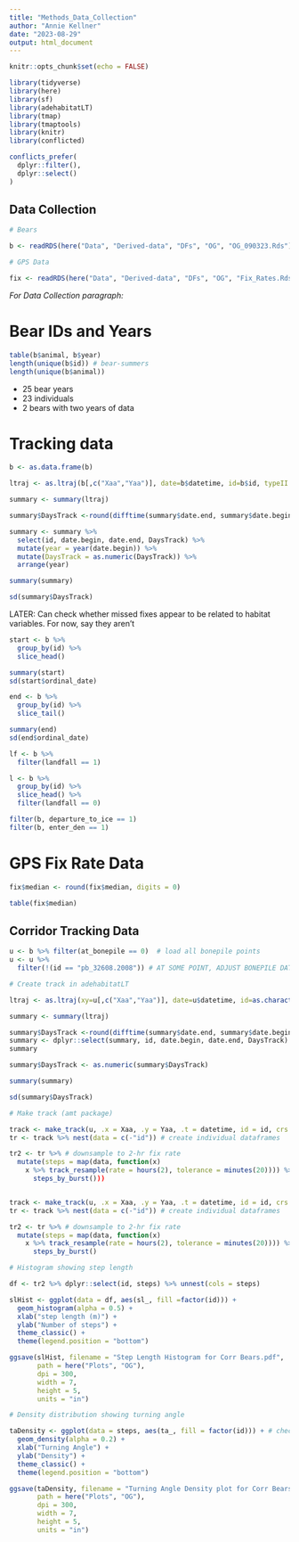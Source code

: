 ```yaml
---
title: "Methods_Data_Collection"
author: "Annie Kellner"
date: "2023-08-29"
output: html_document
---
```


```r
knitr::opts_chunk$set(echo = FALSE)
```

```r

library(tidyverse)
library(here)
library(sf)
library(adehabitatLT)
library(tmap)
library(tmaptools)
library(knitr)
library(conflicted)

conflicts_prefer(
  dplyr::filter(),
  dplyr::select()
)
```
## Data Collection

```r

# Bears

b <- readRDS(here("Data", "Derived-data", "DFs", "OG", "OG_090323.Rds"))

# GPS Data

fix <- readRDS(here("Data", "Derived-data", "DFs", "OG", "Fix_Rates.Rds"))

```

*For Data Collection paragraph:* 

# Bear IDs and Years

```r

table(b$animal, b$year)
length(unique(b$id)) # bear-summers
length(unique(b$animal))

```

* 25 bear years
* 23 individuals
* 2 bears with two years of data

# Tracking data

```r

b <- as.data.frame(b)

ltraj <- as.ltraj(b[,c("Xaa","Yaa")], date=b$datetime, id=b$id, typeII = TRUE)

summary <- summary(ltraj)

summary$DaysTrack <-round(difftime(summary$date.end, summary$date.begin, units="days"),digits=1)

summary <- summary %>%
  select(id, date.begin, date.end, DaysTrack) %>%
  mutate(year = year(date.begin)) %>%
  mutate(DaysTrack = as.numeric(DaysTrack)) %>%
  arrange(year) 

summary(summary)

sd(summary$DaysTrack)
```

LATER: Can check whether missed fixes appear to be related to habitat variables. For now, say they aren't

```r

start <- b %>%
  group_by(id) %>%
  slice_head()

summary(start)
sd(start$ordinal_date)

end <- b %>%
  group_by(id) %>%
  slice_tail()

summary(end)
sd(end$ordinal_date)
```

```r

lf <- b %>%
  filter(landfall == 1)

l <- b %>%
  group_by(id) %>%
  slice_head() %>%
  filter(landfall == 0)

filter(b, departure_to_ice == 1)
filter(b, enter_den == 1)

```

# GPS Fix Rate Data

```r

fix$median <- round(fix$median, digits = 0)

table(fix$median)

```
## Corridor Tracking Data

```r

u <- b %>% filter(at_bonepile == 0)  # load all bonepile points
u <- u %>%
  filter(!(id == "pb_32608.2008")) # AT SOME POINT, ADJUST BONEPILE DATES TO REFLECT BONEPILE-ONLY BEAR

# Create track in adehabitatLT

ltraj <- as.ltraj(xy=u[,c("Xaa","Yaa")], date=u$datetime, id=as.character(u$id))

summary <- summary(ltraj)

summary$DaysTrack <-round(difftime(summary$date.end, summary$date.begin, units="days"),digits=1)
summary <- dplyr::select(summary, id, date.begin, date.end, DaysTrack)
summary

summary$DaysTrack <- as.numeric(summary$DaysTrack)

summary(summary)

sd(summary$DaysTrack)

```

```r

# Make track (amt package)

track <- make_track(u, .x = Xaa, .y = Yaa, .t = datetime, id = id, crs = 3338)
tr <- track %>% nest(data = c(-"id")) # create individual dataframes

tr2 <- tr %>% # downsample to 2-hr fix rate
  mutate(steps = map(data, function(x)
    x %>% track_resample(rate = hours(2), tolerance = minutes(20)))) %>% 
      steps_by_burst()))


track <- make_track(u, .x = Xaa, .y = Yaa, .t = datetime, id = id, crs = 3338)
tr <- track %>% nest(data = c(-"id")) # create individual dataframes

tr2 <- tr %>% # downsample to 2-hr fix rate
  mutate(steps = map(data, function(x)
    x %>% track_resample(rate = hours(2), tolerance = minutes(20)))) %>% 
      steps_by_burst()

# Histogram showing step length

df <- tr2 %>% dplyr::select(id, steps) %>% unnest(cols = steps) 

slHist <- ggplot(data = df, aes(sl_, fill =factor(id))) + 
  geom_histogram(alpha = 0.5) + 
  xlab("step length (m)") + 
  ylab("Number of steps") + 
  theme_classic() +
  theme(legend.position = "bottom") 

ggsave(slHist, filename = "Step Length Histogram for Corr Bears.pdf", 
       path = here("Plots", "OG"),
       dpi = 300,
       width = 7,
       height = 5,
       units = "in")

```

```r

# Density distribution showing turning angle

taDensity <- ggplot(data = steps, aes(ta_, fill = factor(id))) + # check dataframe
  geom_density(alpha = 0.2) + 
  xlab("Turning Angle") + 
  ylab("Density") + 
  theme_classic() +
  theme(legend.position = "bottom") 

ggsave(taDensity, filename = "Turning Angle Density plot for Corr Bears.pdf", 
       path = here("Plots", "OG"),
       dpi = 300,
       width = 7,
       height = 5, 
       units = "in")

```








